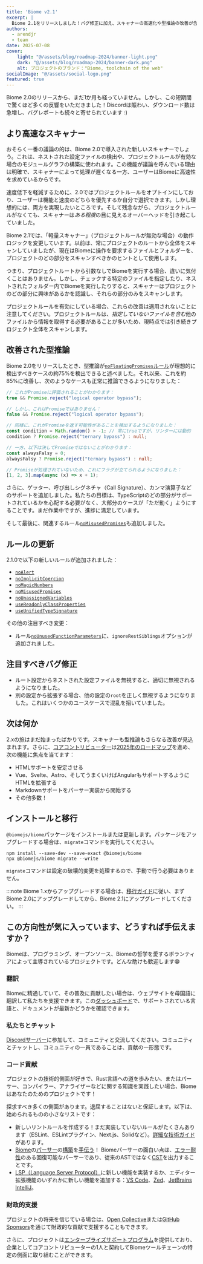 ```yaml
---
title: 'Biome v2.1'
excerpt: |
  Biome 2.1をリリースしました！バグ修正に加え、スキャナーの高速化や型推論の改善が含まれています。
authors:
  - arendjr
  - team
date: 2025-07-08
cover:
    light: "@/assets/blog/roadmap-2024/banner-light.png"
    dark: "@/assets/blog/roadmap-2024/banner-dark.png"
    alt: プロジェクトのブランド："Biome, toolchain of the web"
socialImage: "@/assets/social-logo.png"
featured: true
---
```


Biome 2.0のリリースから、まだ1か月も経っていません。しかし、この短期間で驚くほど多くの反響をいただきました！Discordは賑わい、ダウンロード数は急増し、バグレポートも続々と寄せられています :)

## より高速なスキャナー

おそらく一番の議論の的は、Biome 2.0で導入された新しいスキャナーでしょう。これは、ネストされた設定ファイルの検出や、プロジェクトルールが有効な場合のモジュールグラフの構築に使われます。この機能が議論を呼んでいる理由は明確で、スキャナーによって処理が遅くなる一方、ユーザーはBiomeに高速性を求めているからです。

速度低下を軽減するために、2.0ではプロジェクトルールをオプトインにしており、ユーザーは機能と速度のどちらを優先するか自分で選択できます。しかし理想的には、両方を実現したいところです。そして残念ながら、プロジェクトルールがなくても、スキャナーは*ある程度*の目に見えるオーバーヘッドを引き起こしていました。

Biome 2.1では、「軽量スキャナー」（プロジェクトルールが無効な場合）の動作ロジックを変更しています。以前は、常にプロジェクトのルートから全体をスキャンしていましたが、現在はBiomeに操作を要求するファイルとフォルダーを、プロジェクトのどの部分をスキャンすべきかのヒントとして使用します。

つまり、プロジェクトルートから引数なしでBiomeを実行する場合、違いに気付くことはありません。しかし、チェックする特定のファイルを指定したり、ネストされたフォルダー内でBiomeを実行したりすると、スキャナーはプロジェクトのどの部分に興味があるかを認識し、それらの部分のみをスキャンします。

プロジェクトルールを有効にしている場合、これらの改善は適用されないことに注意してください。プロジェクトルールは、*指定していないファイルを含む*他のファイルから情報を取得する必要があることが多いため、現時点では引き続きプロジェクト全体をスキャンします。

## 改善された型推論

Biome 2.0をリリースしたとき、型推論が[`noFloatingPromises`ルール](https://biomejs.dev/linter/rules/no-floating-promises/)が理想的に検出すべきケースの約75%を検出できると述べました。それ以来、これを約85%に改善し、次のようなケースも正常に推論できるようになりました：

```ts
// これがPromiseに評価されることがわかります：
true && Promise.reject("logical operator bypass");

// しかし、これはPromiseではありません：
false && Promise.reject("logical operator bypass");

// 同様に、これがPromiseを返す可能性があることを検出するようになりました：
const condition = Math.random() > -1; // 常にtrueですが、リンターには動的
condition ? Promise.reject("ternary bypass") : null;

// 一方、以下は決してPromiseではないことがわかります：
const alwaysFalsy = 0;
alwaysFalsy ? Promise.reject("ternary bypass") : null;

// Promiseが処理されていないため、これにフラグが立てられるようになりました：
[1, 2, 3].map(async (x) => x + 1);
```

さらに、ゲッター、呼び出しシグネチャ（Call Signature）、カンマ演算子などのサポートを追加しました。私たちの目標は、TypeScriptのどの部分がサポートされているかを心配する必要がなく、大部分のケースが「ただ動く」ようにすることです。まだ作業中ですが、進捗に満足しています。

そして最後に、関連するルール[`noMisusedPromises`](https://biomejs.dev/linter/rules/no-misused-promises/)も追加しました。

## ルールの更新

2.1.0で以下の新しいルールが追加されました：

* [`noAlert`](https://biomejs.dev/linter/rules/no-alert/)
* [`noImplicitCoercion`](https://biomejs.dev/linter/rules/no-implicit-coercion/)
* [`noMagicNumbers`](https://biomejs.dev/linter/rules/no-magic-numbers/)
* [`noMisusedPromises`](https://biomejs.dev/linter/rules/no-misused-promises/)
* [`noUnassignedVariables`](https://biomejs.dev/linter/rules/no-unassigned-variables/)
* [`useReadonlyClassProperties`](https://biomejs.dev/linter/rules/use-readonly-class-properties/)
* [`useUnifiedTypeSignature`](https://biomejs.dev/linter/rules/use-unified-type-signature/)

その他の注目すべき変更：

* ルール[`noUnusedFunctionParameters`](https://biomejs.dev/linter/rules/no-unused-function-parameters/)に、`ignoreRestSiblings`オプションが追加されました。

## 注目すべきバグ修正

* ルート設定からネストされた設定ファイルを無視すると、適切に無視されるようになりました。
* 別の設定から拡張する場合、他の設定の`root`を正しく無視するようになりました。これはいくつかのユースケースで混乱を招いていました。

## 次は何か

2.xの旅はまだ始まったばかりです。スキャナーも型推論もさらなる改善が見込まれます。さらに、[コアコントリビューター](/internals/people-and-credits#core-contributors)は[2025年のロードマップ](/blog/roadmap-2025#-2025-roadmap)を進め、次の機能に焦点を当てます：
- HTMLサポートを安定させる
- Vue、Svelte、Astro、そしてうまくいけばAngularもサポートするようにHTMLを拡張する
- Markdownサポートをパーサー実装から開始する
- その他多数！

## インストールと移行

`@biomejs/biome`パッケージをインストールまたは更新します。パッケージをアップグレードする場合は、`migrate`コマンドを実行してください。

```shell
npm install --save-dev --save-exact @biomejs/biome
npx @biomejs/biome migrate --write
```

`migrate`コマンドは設定の破壊的変更を処理するので、手動で行う必要はありません。

:::note
Biome 1.xからアップグレードする場合は、[移行ガイド](/guides/upgrade-to-biome-v2)に従い、まずBiome 2.0にアップグレードしてから、Biome 2.1にアップグレードしてください。
:::

## この方向性が気に入っています、どうすれば手伝えますか？

Biomeは、プログラミング、オープンソース、Biomeの哲学を愛するボランティアによって主導されているプロジェクトです。どんな助けも歓迎します😁

### 翻訳

Biomeに精通していて、その普及に貢献したい場合は、ウェブサイトを母国語に翻訳して私たちを支援できます。この[ダッシュボード](https://biomejs.dev/i18n-dashboard/)で、サポートされている言語と、ドキュメントが最新かどうかを確認できます。

### 私たちとチャット

[Discordサーバー](https://biomejs.dev/chat)に参加して、コミュニティと交流してください。コミュニティとチャットし、コミュニティの一員であることは、貢献の一形態です。

### コード貢献

プロジェクトの技術的側面が好きで、Rust言語への道を歩みたい、またはパーサー、コンパイラー、アナライザーなどに関する知識を実践したい場合、Biomeはあなたのためのプロジェクトです！

探求すべき多くの側面があります。退屈することはないと保証します。以下は、始められるものの小さなリストです：
- 新しいリントルールを作成する！まだ実装していないルールがたくさんあります（ESLint、ESLintプラグイン、Next.js、Solidなど）。[詳細な技術ガイド](https://github.com/biomejs/biome/blob/main/crates/biome_analyze/CONTRIBUTING.md)があります。
- [Biome](https://github.com/biomejs/biome/tree/main/crates/biome_yaml_parser)の[パーサー](https://github.com/biomejs/biome/tree/main/crates/biome_html_parser)の[構築](https://github.com/biomejs/biome/blob/main/crates/biome_parser/CONTRIBUTING.md)を[手伝う](https://github.com/biomejs/biome/tree/main/crates/biome_markdown_parser)！
  Biomeパーサーの面白い点は、[エラー耐性](/internals/architecture/#parser-and-cst)のある回復可能なパーサーであり、従来のASTではなく[CST](https://en.wikipedia.org/wiki/Parse_tree)を出力することです。
- [LSP（Language Server Protocol）](https://github.com/biomejs/biome/tree/main/crates/biome_lsp)に新しい機能を実装するか、エディター拡張機能のいずれかに新しい機能を追加する：[VS Code](https://github.com/biomejs/biome-vscode)、[Zed](https://github.com/biomejs/biome-zed)、[JetBrains IntelliJ](https://github.com/biomejs/biome-intellij)。

### 財政的支援

プロジェクトの将来を信じている場合は、[Open Collective](https://opencollective.com/biome)または[GitHub Sponsors](https://github.com/sponsors/biomejs)を通じて財政的な貢献で支援することもできます。

さらに、プロジェクトは[エンタープライズサポートプログラム](/enterprise)を提供しており、企業としてコアコントリビューターの1人と契約してBiomeツールチェーンの特定の側面に取り組むことができます。